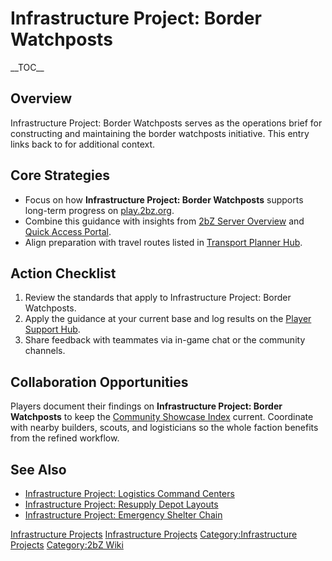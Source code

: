{{Short description|Infrastructure Project: Border Watchposts serves as the operations brief for constructing and maintaining the border watchposts initiative}}
= Infrastructure Project: Border Watchposts =
{{2bZ Navbox}}
__TOC__

== Overview ==
Infrastructure Project: Border Watchposts serves as the operations brief for constructing
and maintaining the border watchposts initiative. This entry links back to
[[Category:Infrastructure Projects|Infrastructure Projects]] for additional context.

== Core Strategies ==
* Focus on how '''Infrastructure Project: Border Watchposts''' supports long-term progress on [[play.2bz.org]].
* Combine this guidance with insights from [[2bZ Server Overview]] and [[Quick Access Portal]].
* Align preparation with travel routes listed in [[Transport Planner Hub]].

== Action Checklist ==
# Review the [[Category:Infrastructure Projects|Infrastructure Projects]] standards that apply to Infrastructure Project: Border Watchposts.
# Apply the guidance at your current base and log results on the [[Player Support Hub]].
# Share feedback with teammates via in-game chat or the community channels.

== Collaboration Opportunities ==
Players document their findings on '''Infrastructure Project: Border Watchposts''' to keep
the [[Community Showcase Index]] current. Coordinate with nearby builders, scouts, and
logisticians so the whole faction benefits from the refined workflow.

== See Also ==
* [[Infrastructure Project: Logistics Command Centers]]
* [[Infrastructure Project: Resupply Depot Layouts]]
* [[Infrastructure Project: Emergency Shelter Chain]]

[[Category:Infrastructure Projects]]
[[Category:2bZ Wiki]]
